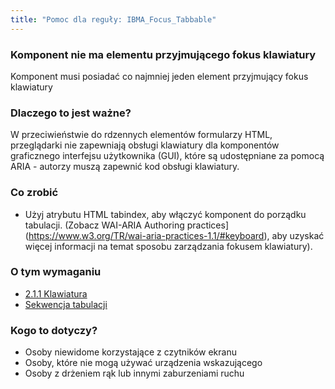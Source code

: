 ```yaml
---
title: "Pomoc dla reguły: IBMA_Focus_Tabbable"
---
```


<div className="toolHelp">
<Row>
<Column colLg={16} colMd={8} colSm={4} className="toolHead">

### Komponent nie ma elementu przyjmującego fokus klawiatury

<div id="locLevel"></div>

Komponent musi posiadać co najmniej jeden element przyjmujący fokus klawiatury

</Column>
</Row>
<Row>
<Column colLg={11} colMd={5} colSm={4} className="toolMain">

### Dlaczego to jest ważne?

W przeciwieństwie do rdzennych elementów formularzy HTML, przeglądarki nie zapewniają obsługi klawiatury dla komponentów graficznego interfejsu użytkownika (GUI), które są udostępniane za pomocą ARIA - autorzy muszą zapewnić kod obsługi klawiatury.

<div id="locSnippet"></div>

### Co zrobić

* Użyj atrybutu HTML tabindex, aby włączyć komponent do porządku tabulacji. (Zobacz WAI-ARIA Authoring practices](https://www.w3.org/TR/wai-aria-practices-1.1/#keyboard), aby uzyskać więcej informacji na temat sposobu zarządzania fokusem klawiatury).


</Column>
<Column colLg={5} colMd={3} colSm={4} className="toolLeft">

### O tym wymaganiu

* [2.1.1 Klawiatura](https://wcag.lepszyweb.pl/#keyboard)
* [Sekwencja tabulacji](https://www.w3.org/TR/wai-aria-practices-1.1/#kbd_general_between)

### Kogo to dotyczy?

* Osoby niewidome korzystające z czytników ekranu
* Osoby, które nie mogą używać urządzenia wskazującego
* Osoby z drżeniem rąk lub innymi zaburzeniami ruchu

</Column>
</Row>
</div>

